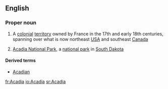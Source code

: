 {{see|acadia}}
==English==
{{wikipedia}}
===Proper noun===
{{en-proper-noun}}

# {{history}} A [[colonial]] [[territory]] owned by France in the 17th and early 18th centuries, spanning over what is now northeast [[USA]] and southeast [[Canada]]
# [[w:Acadia National Park|Acadia National Park]], a [[national park]] in [[South Dakota]]

====Derived terms====
*[[Acadian]]

[[fr:Acadia]]
[[io:Acadia]]
[[sr:Acadia]]